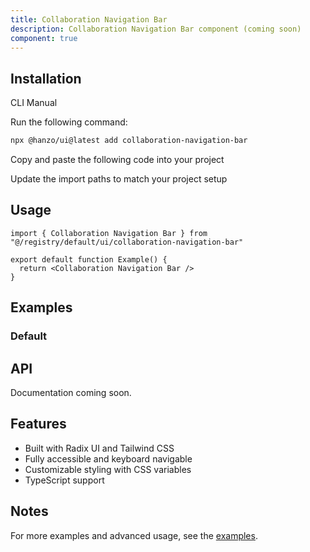 ```yaml
---
title: Collaboration Navigation Bar
description: Collaboration Navigation Bar component (coming soon)
component: true
---
```


<ComponentPreview name="collaboration-navigation-bar-demo" />

## Installation

<Tabs defaultValue="cli">

<TabsList>
  <TabsTrigger value="cli">CLI</TabsTrigger>
  <TabsTrigger value="manual">Manual</TabsTrigger>
</TabsList>

<TabsContent value="cli">

<Steps>

<Step>Run the following command:</Step>

```bash
npx @hanzo/ui@latest add collaboration-navigation-bar
```

</Steps>

</TabsContent>

<TabsContent value="manual">

<Steps>

<Step>Copy and paste the following code into your project</Step>

<ComponentSource name="collaboration-navigation-bar" />

<Step>Update the import paths to match your project setup</Step>

</Steps>

</TabsContent>

</Tabs>

## Usage

```tsx
import { Collaboration Navigation Bar } from "@/registry/default/ui/collaboration-navigation-bar"

export default function Example() {
  return <Collaboration Navigation Bar />
}
```

## Examples

### Default

<ComponentPreview name="collaboration-navigation-bar-demo" />

## API

Documentation coming soon.

## Features

- Built with Radix UI and Tailwind CSS
- Fully accessible and keyboard navigable
- Customizable styling with CSS variables
- TypeScript support

## Notes

For more examples and advanced usage, see the [examples](/examples).
